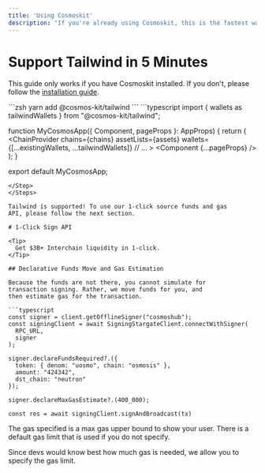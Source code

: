 ```yaml
---
title: 'Using Cosmoskit'
description: "If you're already using Cosmoskit, this is the fastest way to start."
---
```


# Support Tailwind in 5 Minutes
This guide only works if you have Cosmoskit installed.
If you don't, please follow the [installation guide](https://docs.cosmoskit.com/get-started).

<Steps>

<Step title="Download Cosmoskit's Tailwind wallet adapter.">
```zsh
yarn add @cosmos-kit/tailwind
```
</Step>

<Step title="Add to provider.">
```typescript
import { wallets as tailwindWallets } from "@cosmos-kit/tailwind"; 

function MyCosmosApp({ Component, pageProps }: AppProps) {
  return (
      <ChainProvider
        chains={chains}
        assetLists={assets}
        wallets={[...existingWallets, ...tailwindWallets]}
        // ...
      >
        <Component {...pageProps} />
      </ChainProvider>
  );
}
 
export default MyCosmosApp;
```
</Step>
</Steps>

Tailwind is supported! To use our 1-click source funds and gas 
API, please follow the next section.

# 1-Click Sign API

<Tip>
  Get $3B+ Interchain liquidity in 1-click.
</Tip>

## Declarative Funds Move and Gas Estimation

Because the funds are not there, you cannot simulate for
transaction signing. Rather, we move funds for you, and 
then estimate gas for the transaction.

```typescript
const signer = client.getOfflineSigner("cosmoshub");
const signingClient = await SigningStargateClient.connectWithSigner(
  RPC_URL,
  signer
);

signer.declareFundsRequired?.({
  token: { denom: "uosmo", chain: "osmosis" },
  amount: "424342",
  dst_chain: "neutron"
});

signer.declareMaxGasEstimate?.(400_000);

const res = await signingClient.signAndBroadcast(tx)
```

The gas specified is a max gas upper bound to show your user.
There is a default gas limit that is used if you do not specify. 

Since devs would know best how much gas is needed, we allow
you to specify the gas limit.
